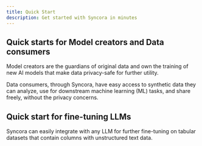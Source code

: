 ```yaml
---
title: Quick Start
description: Get started with Syncora in minutes
---
```




## Quick starts for Model creators and Data consumers

Model creators are the guardians of original data and own the training of new AI models that make data privacy-safe for further utility.

Data consumers, through Syncora, have easy access to synthetic data they can analyze, use for downstream machine learning (ML) tasks, and share freely, without the privacy concerns.

<Cards>
  <Card title="Model Creators" href="./quick-start/model-creators" />
  <Card title="Data Consumers" href="./quick-start/data-consumers" />
</Cards>

## Quick start for fine-tuning LLMs

Syncora can easily integrate with any LLM for further fine-tuning on tabular datasets that contain columns with unstructured text data.

<Cards>
  <Card title="Fine-tune LLMs" href="./quick-start/fine-tuning" />
</Cards>

